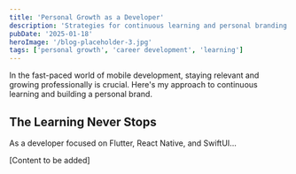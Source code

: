 ```yaml
---
title: 'Personal Growth as a Developer'
description: 'Strategies for continuous learning and personal branding in tech'
pubDate: '2025-01-18'
heroImage: '/blog-placeholder-3.jpg'
tags: ['personal growth', 'career development', 'learning']
---
```


In the fast-paced world of mobile development, staying relevant and growing professionally is crucial. Here's my approach to continuous learning and building a personal brand.

## The Learning Never Stops

As a developer focused on Flutter, React Native, and SwiftUI...

[Content to be added]
